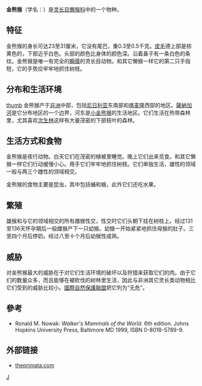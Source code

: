 {{Speciesbox
| taxon = Arctocebus calabarensis
| binomial_authority = [[J._A._Smith|J. A. Smith]], 1860
| image = ArctocebusCalabarensisWolf.jpg
| image_caption = 金熊猴 ''Arctocebus calabarensis''
| status = LC
| status_system = IUCN3.1
| status_ref = <ref name=iucn>{{Cite journal | author = Oates, J. F. | author2 = Bearder, S. | last-author-amp = yes | title = ''Arctocebus calabarensis'' | journal = [[The_IUCN_Red_List_of_Threatened_Species|The IUCN Red List of Threatened Species]] | volume = 2008 | page = e.T2054A9211259 | publisher = [[IUCN|IUCN]] | date = 2008 | url = http://www.iucnredlist.org/details/2054/0 | doi = 10.2305/IUCN.UK.2008.RLTS.T2054A9211259.en | access-date = 11 January 2018 | archive-date = 2018-08-01 | archive-url = https://web.archive.org/web/20180801190149/http://www.iucnredlist.org/details/2054/0 | dead-url = no }}</ref>
| parent_authority = [[John_Edward_Gray|Gray]], 1863
}}
'''金熊猴'''（学名：{{lang|la|Arctocebus calabarensis}}）是[[灵长目|灵长目]][[懒猴科|懒猴科]]中的一个物种。

==特征==
金熊猴的身长可达23至31厘米，它没有尾巴，重0.3至0.5千克。[[皮毛|皮毛]]德上部是棕黄色的，下部近乎白色。头部的颜色比身体的颜色深。沿着鼻子有一条白色的条纹。金熊猴是唯一有完全的[[瞬膜|瞬膜]]的灵长目动物。和其它懒猴一样它的第二只手指短，它的手势应牢牢地抓住树枝。

==分布和生活环境==
[[文件:Arctocebus_calabarensis_range_map.png|thumb]]
金熊猴产于[[非洲|非洲]]中部，包括[[尼日利亚|尼日利亚]]东南部和[[喀麦隆|喀麦隆]]西部的地区。[[薩納加河|薩納加河]]是它分布地区的一个边界，河东是[[小金熊猴|小金熊猴]]的生活地区。它们生活在热带森林里，尤其喜欢[[次生林|次生林]]这样有大量茂密的下部枝叶的森林。

==生活方式和食物==
金熊猴是夜行动物。白天它们在茂密的植被里睡觉。晚上它们出来觅食。和其它懒猴一样它们行动缓慢小心。用手它们牢牢地抓住树枝。它们单独生活，雄性的领域一般与两三个雌性的领域相交。

金熊猴的食物主要是昆虫，其中包括蛹和蛾，此外它们还吃水果。

==繁殖==
雄猴和与它的领域相交的所有雌猴性交，性交时它们头朝下挂在树枝上。经过131至136天怀孕期后一般雌猴产下一只幼猴。幼猴一开始紧紧地抓住母猴的肚子。三至四个月后停奶。经过八至十个月后幼猴性成熟。

==威胁==
对金熊猴最大的威胁在于对它们生活环境的破坏以及狩猎来获取它们的肉。由于它们的数量众多，而且能够在被砍伐的树林里生活，因此与非洲其它灵长类动物相比它们受到的威胁比较小。[[國際自然保護聯盟|國際自然保護聯盟]]把它列为“无危”。

==參考==
* Ronald M. Nowak: ''Walker's Mammals of the World.'' 6th edition. Johns Hopkins University Press, Baltimore MD 1999, ISBN 0-8018-5789-9.

==外部链接==
{{Commonscat|Arctocebus calabarensis|金熊猴}}
* [http://www.theprimata.com/arctocebus_calabarensis.html theprimata.com] {{Wayback|url=http://www.theprimata.com/arctocebus_calabarensis.html |date=20160304190932 }}
{{Taxonbar}}
[[分类:金熊猴属|J]]